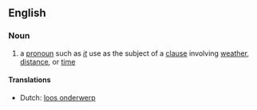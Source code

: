 ==English==

===Noun===
{{examples-right|It is snowing. It is getting late.}}
{{en-noun}}

# a [[pronoun]] such as ''[[it]]'' use as the subject of a [[clause]] involving [[weather]], [[distance]], or [[time]]

====Translations====
{{trans-top|pronoun when used as subject}}
* Dutch: [[loos onderwerp]] {{n}}
{{trans-mid}}
{{trans-bottom}}